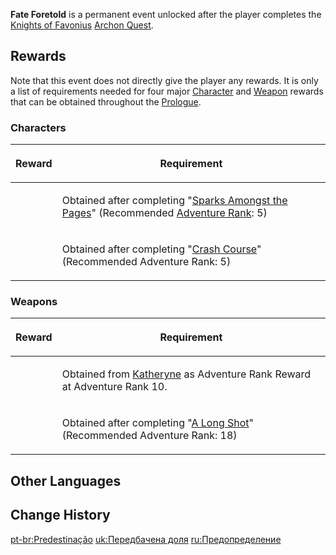 {{Event
|name              = Fate Foretold
|image             = Fate Foretold.png
|type              = In-Game
|type2             = Indefinite
|time_known        = yes
|time_start        = 2020-09-28 10:00:00
|time_end          = none
|time_start_offset = UTC+8
}}
'''Fate Foretold''' is a permanent event unlocked after the player completes the [[Knights of Favonius (Quest)|Knights of Favonius]] [[Archon Quest]].

==Rewards==
Note that this event does not directly give the player any rewards. It is only a list of requirements needed for four major [[Character]] and [[Weapon]] rewards that can be obtained throughout the [[Prologue]].

===Characters===
{| class="article-table sortable"
!Reward
!Requirement
|-
|{{Card|Lisa}}
|Obtained after completing "[[Sparks Amongst the Pages]]" (Recommended [[Adventure Rank]]: 5)
|-
|{{Card|Kaeya}}
|Obtained after completing "[[Crash Course]]" (Recommended Adventure Rank: 5)
|}

===Weapons===
{| class="article-table sortable"
!Reward
!Requirement
|-
|{{Card|Prototype Rancour}}
|Obtained from [[Katheryne]] as Adventure Rank Reward at Adventure Rank 10.
|-
|{{Card|Favonius Warbow}}
|Obtained after completing "[[A Long Shot]]" (Recommended Adventure Rank: 18)
|}

==Other Languages==
{{Other Languages
|en      = Fate Foretold
|zhs     = 前路既定
|zhs_rm  = Qiánlù Jìdìng
|zht     = 前路既定
|zht_rm  = Qiánlù Jìdìng
|zh_tl   = The Path Ahead Ordained
|ja      = 決まった道
|ja_rm   = Kimatta Michi
|ja_tl   = Destined Path
|ko      = 정해진 길
|ko_rm   = 
|ko_tl   = 
|es      = Predestinación
|es_tl   = Predestination
|fr      = Prédestination
|fr_tl   = Predestination
|ru      = Предопределение
|ru_tl   =
|th      = หนทางที่โชคชะตาลิขิต
|th_rm   = Honthang Thi Chok Chata Likhit
|th_tl   = 
|vi      = Con Đường Đã Định
|vi_tl   = 
|de      = Vorbestimmung
|de_tl   = Predetermination
|id      = Ramalan Takdir
|id_tl   = Prediction of Fate
|pt      = Predestinação
|pt_tl   = 
}}

==Change History==
{{Change History|1.0}}
[[pt-br:Predestinação]]
[[uk:Передбачена доля]]
[[ru:Предопределение]]